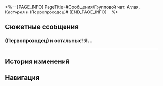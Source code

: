 <%-- [PAGE_INFO]
PageTitle=#Сообщения/Групповой чат: Аглая, Кастория и (Первопроходец)#
[END_PAGE_INFO] --%>
{{Сообщение Инфобокс
|id          = 192
|Изображение = НИП Групповой чат: Аглая, Кастория и (Первопроходец) Иконка.png
|Тип         = Группа
|Персонажи   = [[Аглая]]; [[Кастория]]; [[Первопроходец]]
|Фракция     = Амфореус
}}

==Сюжетные сообщения==
===(Первопроходец) и остальные! Я...===
{{Сообщения
|условие_получения = 
|текст =
:'''Аглая:''' (Первопроходец) и остальные!<br />Я узнала о том, что происходит в Роще, и мою благодарность вам невозможно передать словами.<br />К сожалению, священный город столкнулся с рядом проблем, которые требуют моего внимания, поэтому я прошу прощения за то, что не смогла поприветствовать вас лично.<br />Кроме того, после долгого путешествия важно отдохнуть и восстановить силы. Детали произошедшего мы обсудим завтра. Таков мой приказ.
:{Выбор} Понятно.
::'''(Первопроходец):''' Понятно.
:{Выбор} Зачем писать так формально?
::'''(Первопроходец):''' Зачем такая формальность?
::'''Кастория:''' ...
:'''Кастория:''' Скорее всего, это писала Швея.
:'''Кастория:''' Дорогая Швея, передай госпоже Аглае, что мы получили её сообщение и будем сегодня отдыхать. Передай ей нашу благодарность.
:'''Аглая:''' Слушаюсь.
:'''Аглая:''' [[File:Sticker PPG 20 Aglaea 03.png|80px|(Изображение) &lbrack;Стикер «Аглая: Шитьё»&rbrack;]]
}}
----

==История изменений==
{{История изменений|3.1}}

==Навигация==
{{Сообщения Навбокс}}